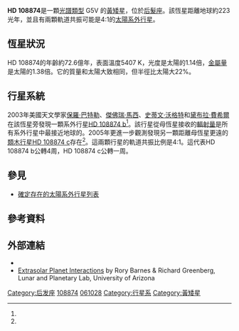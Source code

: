 {{Starbox begin
| name=[[Henry_Draper_catalogue|HD]] 108874
}}
{{Starbox image
| image = 
| caption = 
}}
{{Starbox observe
|epoch=J2000 
| constell=[[后髮座|后髮座]] 
| ra={{RA|12|30|26.8829}}
| dec={{DEC|+22|52|47.383}}
| spectral=G5V 
| appmag_v=8.76 
}}
{{Starbox character
| class=G5 V
| b-v=0.764
| u-b=
| v-r=0.4
| r-i=0.4
| variable=”None”
}}
{{Starbox astrometry
| radial_v=-30.7
| prop_mo_ra=-45.05
| prop_mo_dec=-105.39
| parallax=14.59
| p_error=1.24
| absmag_v=3.72
}}
{{Starbox detail
| mass=1 
| radius=1.22 
| luminosity=1.14
| temperature=5407
| metal=<nowiki>[Fe/H]</nowiki>=+0.14   
| rotation=37.82 days
| age_gyr=7.26 
}}
{{Starbox catalog
|  names=[[Durchmusterung|BD]]+23°2466, [[Hipparcos_catalogue|HIP]] 61028, [[Smithsonian_Astrophysical_Observatory_catalogue|SAO]] 82344
}}
{{Starbox reference
| Simbad=HD+108874
| NSTED=HD+108874
| EPE=HD+108874
}}
{{Starbox end}}

'''HD 108874'''是一顆[[恆星光譜|光譜類型]] G5V 的[[黃矮星|黃矮星]]，位於[[后髮座|后髮座]]。該恆星距離地球約223光年，並且有兩顆軌道共振可能是4:1的[[太陽系外行星|太陽系外行星]]。

== 恆星狀況 ==
HD 108874的年齡約72.6億年，表面溫度5407 K，光度是太陽的1.14倍，[[金屬量|金屬量]]是太陽的1.38倍。它的質量和太陽大致相同，但半徑比太陽大22%。

== 行星系統 ==
2003年美國天文學家[[保羅·巴特勒|保羅·巴特勒]]、[[傑佛瑞·馬西|傑佛瑞·馬西]]、[[史蒂文·沃格特|史蒂文·沃格特]]和[[黛布拉·費希爾|黛布拉·費希爾]]在該恆星旁發現一顆系外行星[[HD_108874_b|HD 108874 b]]<ref name="Butler2003"/>。該行星從母恆星接收的[[日射量|輻射量]]是所有系外行星中最接近地球的。2005年更進一步觀測發現另一顆距離母恆星更遠的[[類木行星|類木行星]][[HD_108874_c|HD 108874 c]]存在<ref name="Vogt2005"/>。這兩顆行星的軌道共振比例是4:1。這代表HD 108874 b公轉4周，HD 108874 c公轉一周。

{{OrbitboxPlanet begin
| table_ref = <ref name="Wright2009">{{cite journal | url=http://www.iop.org/EJ/abstract/0004-637X/693/2/1084/ | author=Wright ''et al.'' | title=Ten New and Updated Multi-planet Systems, and a Survey of Exoplanetary Systems | journal=The [[Astrophysical_Journal|Astrophysical Journal]] | volume=693 | issue=2 | year=2009 | pages=1084–1099 | format=abstract | doi=10.1088/0004-637X/693/2/1084 | bibcode=2009ApJ...693.1084W | access-date=2012-07-19 | archive-date=2012-02-16 | archive-url=https://www.webcitation.org/65VLPxPmm?url=http://iopscience.iop.org/0004-637X/693/2/1084 | dead-url=no }}([http://arxiv.org/abs/0812.1582 web Preprint] {{Wayback|url=http://arxiv.org/abs/0812.1582 |date=20210121233102 }})</ref>}}
{{OrbitboxPlanet
| exoplanet = [[HD_108874_b|b]]
| mass = >1.34 ± 0.11
| period = 394.48 ± 0.60
| semimajor = 1.053 ± 0.061
| eccentricity = 0.128 ± 0.022
}}
{{OrbitboxPlanet
| exoplanet = [[HD_108874_c|c]]
| mass = >1.064 ± 0.099
| period = 1680 ± 24
| semimajor = 2.77 ± 0.16
| eccentricity = 0.273 ± 0.040
}}
{{Orbitbox end}}

==參見==
*[[確定存在的太陽系外行星列表|確定存在的太陽系外行星列表]]

== 參考資料 ==
{{Reflist|colwidth=30em|refs=

<ref name="Butler2003">{{cite journal | url=http://www.iop.org/EJ/article/0004-637X/582/1/455/56131.html | title=Seven New Keck Planets Orbiting G and K Dwarfs | last1=Butler | first1=R. Paul | last2=Marcy | first2=Geoffrey W. | last3=Vogt | first3=Steven S. | last4=Fischer | first4=Debra A. | last5=Henry | first5=Gregory W. | last6=Laughlin | first6=Gregory | last7=Wright | first7=Jason T. | display-authors=1 | journal=The Astrophysical Journal | year=2003 | volume=582 | issue=1 | pages=455–466 | doi=10.1086/344570 | bibcode=2003ApJ...582..455B | access-date=2012-07-19 | archive-date=2012-07-13 | archive-url=https://www.webcitation.org/697D9a5fX?url=http://iopscience.iop.org/0004-637X/582/1/455/fulltext/ | dead-url=no }}</ref>

<ref name="Vogt2005">{{cite journal | url=http://iopscience.iop.org/0004-637X/632/1/638/fulltext/ | title=Five New Multicomponent Planetary Systems | last1=Vogt | first1=Steven S. | last2=Butler | first2=R. Paul | last3=Marcy | first3=Geoffrey W. | last4=Fischer | first4=Debra A. | last5=Henry | first5=Gregory W. | last6=Laughlin | first6=Greg | last7=Wright | first7=Jason T. | last8=Johnson | first8=John A. | display-authors=1 | journal=The Astrophysical Journal | year=2005 | volume=632 | issue=1 | pages=638–658 | doi=10.1086/432901 | bibcode=2005ApJ...632..638V | access-date=2012-07-19 | archive-date=2020-01-03 | archive-url=https://web.archive.org/web/20200103234733/http://iopscience.iop.org/0004-637X/632/1/638/fulltext/ | dead-url=no }}</ref>

}}

== 外部連結 ==
* {{cite web |url=http://www.extrasolar.net/startour.asp?StarCatId=normal&StarId=159 |title=HD 108874 |work=Extrasolar Visions |deadurl=yes |archiveurl=https://web.archive.org/web/20120523195726/http://www.extrasolar.net/startour.asp?StarCatID=normal&StarID=159 |archivedate=2012-05-23 |accessdate=2012-07-19 }}
* [http://www.lpl.arizona.edu/~rory/research/xsp/dynamics/ Extrasolar Planet Interactions]{{Wayback|url=http://www.lpl.arizona.edu/~rory/research/xsp/dynamics/ |date=20160505160348 }} by Rory Barnes & Richard Greenberg, Lunar and Planetary Lab, University of Arizona
{{Sky|12|30|26.8829|+|22|52|47.383|223.4}}

[[Category:后发座|Category:后发座]]
[[Category:HD和HDE天體|108874]]
[[Category:HIP天體|061028]]
[[Category:行星系|Category:行星系]]
[[Category:黃矮星|Category:黃矮星]]